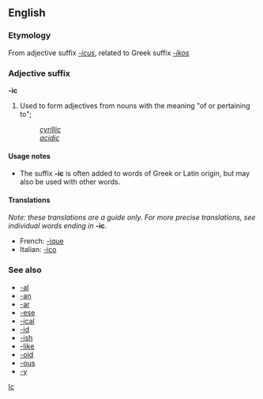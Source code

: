 ==English==
===Etymology===
From {{L.}} adjective suffix ''[[-icus]]'', related to Greek suffix ''[[-ikos]]''

===Adjective suffix===
'''-ic'''

#Used to form adjectives from nouns with the meaning "of or pertaining to";
#:''[[cyrillic]]''
#:''[[acidic]]''

====Usage notes====
*The suffix '''-ic''' is often added to words of Greek or Latin origin, but may also be used with other words.

====Translations====
''Note: these translations are a guide only.  For more precise translations, see individual words ending in'' '''-ic'''.
*French: [[-ique]]
*Italian: [[-ico]]

===See also===
*[[-al]]
*[[-an]]
*[[-ar]]
*[[-ese]]
*[[-ical]]
*[[-id]]
*[[-ish]]
*[[-like]]
*[[-oid]]
*[[-ous]]
*[[-y]]

[[Category:English suffixes|Ic]]
